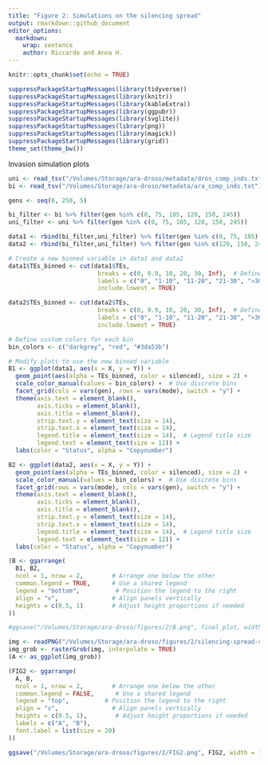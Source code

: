 ```yaml
---
title: "Figure 2: Simulations on the silencing spread"
output: rmarkdown::github_document
editor_options: 
  markdown: 
    wrap: sentence
    author: Riccardo and Anna H.
---
```


```r
knitr::opts_chunk$set(echo = TRUE)
```

```r
suppressPackageStartupMessages(library(tidyverse))
suppressPackageStartupMessages(library(knitr))
suppressPackageStartupMessages(library(kableExtra))
suppressPackageStartupMessages(library(ggpubr))
suppressPackageStartupMessages(library(svglite))
suppressPackageStartupMessages(library(png))
suppressPackageStartupMessages(library(magick))
suppressPackageStartupMessages(library(grid))
theme_set(theme_bw())
```

Invasion simulation plots

```r
uni <- read_tsv("/Volumes/Storage/ara-droso/metadata/dros_comp_inds.txt") %>% select(-1) %>% mutate(mode="uniparental")
bi <- read_tsv("/Volumes/Storage/ara-droso/metadata/ara_comp_inds.txt") %>% select(-1) %>% mutate(mode="biparental")

gens <- seq(0, 250, 5)

bi_filter <- bi %>% filter(gen %in% c(0, 75, 105, 120, 150, 245))
uni_filter <- uni %>% filter(gen %in% c(0, 75, 105, 120, 150, 245))

data1 <- rbind(bi_filter,uni_filter) %>% filter(gen %in% c(0, 75, 105) & mode=="uniparental") %>% mutate(mode=ifelse(mode == "uniparental", "Uniparental/Biparental", "Biparental"), gen = paste0("Generation ", gen), gen = factor(gen, levels = c("Generation 0", "Generation 75", "Generation 105")), silenced = ifelse(silenced == TRUE, "Silenced", "Active"), silenced = ifelse(TEs==0, "Absent", silenced))
data2 <- rbind(bi_filter,uni_filter) %>% filter(gen %in% c(120, 150, 245)) %>% mutate(mode=ifelse(mode ==  "uniparental", "Uniparental", "Biparental"), gen = paste0("Generation ", gen), silenced = ifelse(silenced == TRUE, "Silenced", "Active"), silenced = ifelse(TEs==0, "Absent", silenced))

# Create a new binned variable in data1 and data2
data1$TEs_binned <- cut(data1$TEs, 
                         breaks = c(0, 0.9, 10, 20, 30, Inf),  # Define bin edges
                         labels = c("0", "1-10", "11-20", "21-30", ">30"), 
                         include.lowest = TRUE)

data2$TEs_binned <- cut(data2$TEs, 
                         breaks = c(0, 0.9, 10, 20, 30, Inf),  # Define bin edges
                         labels = c("0", "1-10", "11-20", "21-30", ">30"),  
                         include.lowest = TRUE)

# Define custom colors for each bin
bin_colors <- c("darkgrey", "red", "#3da53b")

# Modify plots to use the new binned variable
B1 <- ggplot(data1, aes(x = X, y = Y)) +
  geom_point(aes(alpha = TEs_binned, color = silenced), size = 2) +
  scale_color_manual(values = bin_colors) +  # Use discrete bins
  facet_grid(cols = vars(gen), rows = vars(mode), switch = "y") +
  theme(axis.text = element_blank(),
        axis.ticks = element_blank(),
        axis.title = element_blank(),
        strip.text.y = element_text(size = 14),
        strip.text.x = element_text(size = 14),
        legend.title = element_text(size = 14),  # Legend title size
        legend.text = element_text(size = 12)) +
  labs(color = "Status", alpha = "Copynumber")

B2 <- ggplot(data2, aes(x = X, y = Y)) +
  geom_point(aes(alpha = TEs_binned, color = silenced), size = 2) +
  scale_color_manual(values = bin_colors) +  # Use discrete bins
  facet_grid(rows = vars(mode), cols = vars(gen), switch = "y") +
  theme(axis.text = element_blank(),
        axis.ticks = element_blank(),
        axis.title = element_blank(),
        strip.text.y = element_text(size = 14),
        strip.text.x = element_text(size = 14),
        legend.title = element_text(size = 14),  # Legend title size
        legend.text = element_text(size = 12)) +
  labs(color = "Status", alpha = "Copynumber")

(B <- ggarrange(
  B1, B2, 
  ncol = 1, nrow = 2,        # Arrange one below the other
  common.legend = TRUE,      # Use a shared legend
  legend = "bottom",          # Position the legend to the right
  align = "v",               # Align panels vertically
  heights = c(0.5, 1)        # Adjust height proportions if needed
))

#ggsave("/Volumes/Storage/ara-droso/figures/2/B.png", final_plot, width = 17, height = 10)
```

```r
img <- readPNG("/Volumes/Storage/ara-droso/figures/2/silencing-spread-schematic.png")
img_grob <- rasterGrob(img, interpolate = TRUE)
(A <- as_ggplot(img_grob))
```

```r
(FIG2 <- ggarrange(
  A, B, 
  ncol = 1, nrow = 2,        # Arrange one below the other
  common.legend = FALSE,      # Use a shared legend
  legend = "top",          # Position the legend to the right
  align = "v",               # Align panels vertically
  heights = c(0.5, 1),        # Adjust height proportions if needed
  labels = c("A", "B"),
  font.label = list(size = 20)
))

ggsave("/Volumes/Storage/ara-droso/figures/2/FIG2.png", FIG2, width = 17, height = 12)
```


